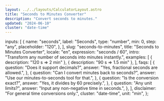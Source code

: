 ```yaml
---
layout: ../../layouts/CalculatorLayout.astro
title: "Seconds to Minutes Converter"
description: "Convert seconds to minutes."
updated: "2024-06-10"
cluster: "date-time"
---
```



  inputs: [
    {
      name: "seconds",
      label: "Seconds",
      type: "number",
      min: 0,
      step: "any",
      placeholder: "120",
    },
  ],
  slug: "seconds-to-minutes",
  title: "Seconds to Minutes Converter",
  locale: "en",
  expression: "seconds / 60",
  intro: "Transform any number of seconds into minutes instantly.",
  examples: [
    { description: "120 s ⇒ 2 min" },
    { description: "90 s ⇒ 1.5 min" },
  ],
  faqs: [
    {
      question: "Does it support decimals?",
      answer: "Yes, fractional seconds are allowed.",
    },
    {
      question: "Can I convert minutes back to seconds?",
      answer: "Use our minutes-to-seconds tool for that.",
    },
    {
      question: "Is the conversion exact?",
      answer: "Yes, it divides by 60 precisely.",
    },
    {
      question: "Any unit limits?",
      answer: "Input any non-negative time in seconds.",
    },
  ],
  disclaimer: "For general time conversions only.",
  cluster: "date-time",
  unit: "min",
};

<Calculator schema={schema} />
